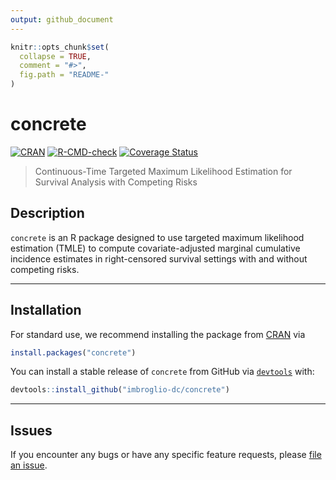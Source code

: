 ```yaml
---
output: github_document
---
```


<!-- README.md is generated from README.Rmd. Please edit that file -->

```r
knitr::opts_chunk$set(
  collapse = TRUE,
  comment = "#>",
  fig.path = "README-"
)
```

# concrete
[![CRAN](http://www.r-pkg.org/badges/version/concrete)](http://www.r-pkg.org/pkg/concrete)
[![R-CMD-check](https://github.com/imbroglio-dc/concrete/workflows/R-CMD-check/badge.svg)](https://github.com/imbroglio-dc/concrete/actions)
[![Coverage Status](https://coveralls.io/repos/github/imbroglio-dc/concrete/badge.svg?branch=main)](https://coveralls.io/github/imbroglio-dc/concrete?branch=main)

> Continuous-Time Targeted Maximum Likelihood Estimation for Survival Analysis with Competing Risks 

## Description

`concrete` is an R package designed to use targeted maximum likelihood
estimation (TMLE) to compute covariate-adjusted marginal cumulative incidence
estimates in right-censored survival settings with and without competing risks. 

---

## Installation

For standard use, we recommend installing the package from
[CRAN](https://cran.r-project.org/) via

```r
install.packages("concrete")
```

You can install a stable release of `concrete` from GitHub via
[`devtools`](https://www.rstudio.com/products/rpackages/devtools/) with:

```r
devtools::install_github("imbroglio-dc/concrete")
```

---

## Issues

If you encounter any bugs or have any specific feature requests, please [file an
issue](https://github.com/imbroglio-dc/concrete/issues).

